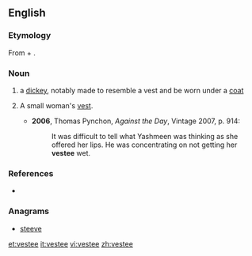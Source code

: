 ==English==

===Etymology===
From {{term|vest}} + {{term|-ee}}.

===Noun===
{{en-noun}}

# a [[dickey]], notably made to resemble a vest and be worn under a [[coat]]
# {{context|US}} A small woman's [[vest]].
#* '''2006''', Thomas Pynchon, ''Against the Day'', Vintage 2007, p. 914:
#*: It was difficult to tell what Yashmeen was thinking as she offered her lips.  He was concentrating on not getting her '''vestee''' wet.

===References===
* {{R:Websters}}

===Anagrams===
* [[steeve#English|steeve]]

[[et:vestee]]
[[it:vestee]]
[[vi:vestee]]
[[zh:vestee]]